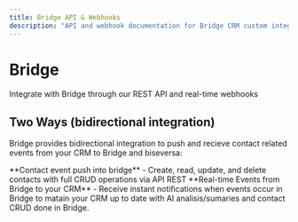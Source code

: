 ```yaml
---
title: Bridge API & Webhooks
description: "API and webhook documentation for Bridge CRM custom integration"
---
```


<div style={{ textAlign: "center", padding: "2rem 0" }}>
  <h1
    style={{
      fontSize: "3rem",
      fontWeight: "bold",
      marginBottom: "1rem",
      background: "linear-gradient(135deg, #2563EB, #3B82F6)",
      WebkitBackgroundClip: "text",
      WebkitTextFillColor: "transparent",
    }}
  >
    Bridge
  </h1>
  <p
    style={{
      fontSize: "1.25rem",
      color: "#6B7280",
      maxWidth: "600px",
      margin: "0 auto",
    }}
  >
    Integrate with Bridge through our REST API and real-time webhooks
  </p>
</div>

## Two Ways (bidirectional integration)

Bridge provides bidirectional integration to push and recieve contact related events from your CRM to Bridge and biseversa:

<CardGroup cols={2}>
  <Card
    title="REST API"
    icon="code"
    href="/api-reference/contacts/create-a-new-contact"
  >
    **Contact event push into bridge** - Create, read, update, and delete
    contacts with full CRUD operations via API REST
  </Card>
  <Card
    title="Webhooks"
    icon="webhook"
    href="/api-reference/webhooks/receive-bridge-event-notifications"
  >
    **Real-time Events from Bridge to your CRM** - Receive instant notifications
    when events occur in Bridge to matain your CRM up to date with AI
    analisis/sumaries and contact CRUD done in Bridge.
  </Card>
</CardGroup>
